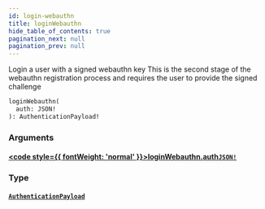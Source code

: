 ```yaml
---
id: login-webauthn
title: loginWebauthn
hide_table_of_contents: true
pagination_next: null
pagination_prev: null
---
```








Login a user with a signed webauthn key
This is the second stage of the webauthn registration process
and requires the user to provide the signed challenge

```graphql
loginWebauthn(
  auth: JSON!
): AuthenticationPayload!
```


### Arguments

#### [<code style={{ fontWeight: 'normal' }}>loginWebauthn.<b>auth</b></code>](#)<Bullet />[`JSON!`](/scalars/json) <Badge class="secondary" text="non-null"/> <Badge class="secondary" text="scalar"/>
> 
> 

### Type

#### [`AuthenticationPayload`](/objects/authentication-payload) <Badge class="secondary" text="object"/>
> 
> 





